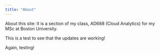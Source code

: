 ```yaml
---
title: "About"
---
```


About this site: It is a section of my class, AD688 (Cloud Analytics) for my MSc at Boston University. 

This is a test to see that the updates are working!

Again, testing!
